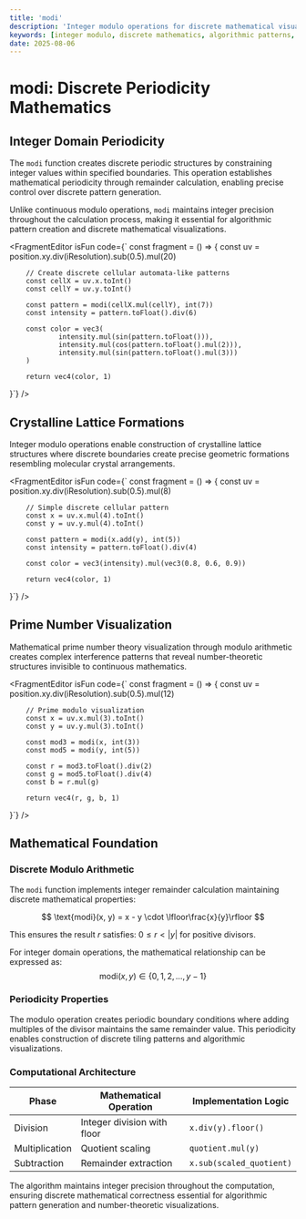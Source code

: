 ```yaml
---
title: 'modi'
description: 'Integer modulo operations for discrete mathematical visualizations and algorithmic pattern generation'
keywords: [integer modulo, discrete mathematics, algorithmic patterns, mathematical visualization, periodicity]
date: 2025-08-06
---
```



# modi: Discrete Periodicity Mathematics

## Integer Domain Periodicity

The `modi` function creates discrete periodic structures by constraining integer values within specified boundaries. This operation establishes mathematical periodicity through remainder calculation, enabling precise control over discrete pattern generation.

Unlike continuous modulo operations, `modi` maintains integer precision throughout the calculation process, making it essential for algorithmic pattern creation and discrete mathematical visualizations.

<FragmentEditor
        isFun
        code={`
const fragment = () => {
        const uv = position.xy.div(iResolution).sub(0.5).mul(20)
        
        // Create discrete cellular automata-like patterns
        const cellX = uv.x.toInt()
        const cellY = uv.y.toInt()
        
        const pattern = modi(cellX.mul(cellY), int(7))
        const intensity = pattern.toFloat().div(6)
        
        const color = vec3(
                intensity.mul(sin(pattern.toFloat())),
                intensity.mul(cos(pattern.toFloat().mul(2))),
                intensity.mul(sin(pattern.toFloat().mul(3)))
        )
        
        return vec4(color, 1)
}`}
/>

## Crystalline Lattice Formations

Integer modulo operations enable construction of crystalline lattice structures where discrete boundaries create precise geometric formations resembling molecular crystal arrangements.

<FragmentEditor
        isFun
        code={`
const fragment = () => {
        const uv = position.xy.div(iResolution).sub(0.5).mul(8)
        
        // Simple discrete cellular pattern
        const x = uv.x.mul(4).toInt()
        const y = uv.y.mul(4).toInt()
        
        const pattern = modi(x.add(y), int(5))
        const intensity = pattern.toFloat().div(4)
        
        const color = vec3(intensity).mul(vec3(0.8, 0.6, 0.9))
        
        return vec4(color, 1)
}`}
/>

## Prime Number Visualization

Mathematical prime number theory visualization through modulo arithmetic creates complex interference patterns that reveal number-theoretic structures invisible to continuous mathematics.

<FragmentEditor
        isFun
        code={`
const fragment = () => {
        const uv = position.xy.div(iResolution).sub(0.5).mul(12)
        
        // Prime modulo visualization  
        const x = uv.x.mul(3).toInt()
        const y = uv.y.mul(3).toInt()
        
        const mod3 = modi(x, int(3))
        const mod5 = modi(y, int(5))
        
        const r = mod3.toFloat().div(2)
        const g = mod5.toFloat().div(4)  
        const b = r.mul(g)
        
        return vec4(r, g, b, 1)
}`}
/>

## Mathematical Foundation

### Discrete Modulo Arithmetic

The `modi` function implements integer remainder calculation maintaining discrete mathematical properties:

$$
\text{modi}(x, y) = x - y \cdot \lfloor\frac{x}{y}\rfloor
$$

This ensures the result $r$ satisfies: $0 \leq r < |y|$ for positive divisors.

For integer domain operations, the mathematical relationship can be expressed as:
$$\text{modi}(x, y) \in \{0, 1, 2, \ldots, y-1\}$$

### Periodicity Properties

The modulo operation creates periodic boundary conditions where adding multiples of the divisor maintains the same remainder value. This periodicity enables construction of discrete tiling patterns and algorithmic visualizations.

### Computational Architecture

| Phase          | Mathematical Operation      | Implementation Logic     |
| -------------- | --------------------------- | ------------------------ |
| Division       | Integer division with floor | `x.div(y).floor()`       |
| Multiplication | Quotient scaling            | `quotient.mul(y)`        |
| Subtraction    | Remainder extraction        | `x.sub(scaled_quotient)` |

The algorithm maintains integer precision throughout the computation, ensuring discrete mathematical correctness essential for algorithmic pattern generation and number-theoretic visualizations.
